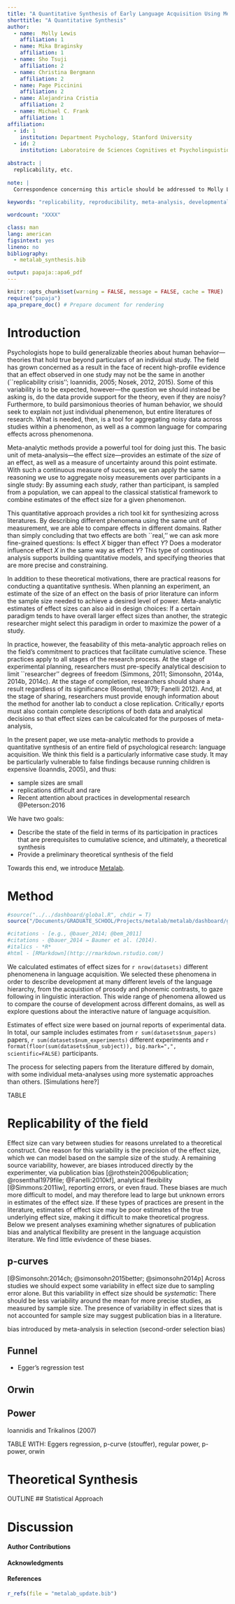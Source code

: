 ```yaml
---
title: "A Quantitative Synthesis of Early Language Acquisition Using Meta-Analysis"
shorttitle: "A Quantitative Synthesis"
author: 
  - name:  Molly Lewis
    affiliation: 1
  - name: Mika Braginsky
    affiliation: 1
  - name: Sho Tsuji
    affiliation: 2
  - name: Christina Bergmann
    affiliation: 2
  - name: Page Piccinini
    affiliation: 2
  - name: Alejandrina Cristia
    affiliation: 2
  - name: Michael C. Frank
    affiliation: 1
affiliation:
  - id: 1
    institution: Department Psychology, Stanford University
  - id: 2
    institution: Laboratoire de Sciences Cognitives et Psycholinguistique, ENS
    
abstract: |
  replicability, etc.
  
note: |  
  Correspondence concerning this article should be addressed to Molly Lewis, Psychology Department, Stanford University. 450 Serra Mall, Stanford, CA 94305. E-mail: mll@stanford.edu.
  
keywords: "replicability, reproducibility, meta-analysis, developmental psychology, language acquisition"

wordcount: "XXXX"

class: man
lang: american
figsintext: yes
lineno: no
bibliography:
  - metalab_synthesis.bib

output: papaja::apa6_pdf
---
```


```r
knitr::opts_chunk$set(warning = FALSE, message = FALSE, cache = TRUE)
require("papaja")
apa_prepare_doc() # Prepare document for rendering
```

# Introduction
Psychologists hope to build  generalizable theories about human behavior---theories that hold true beyond particulars of an individual study. The field has grown concerned as a result in the face of recent high-profile evidence that an effect observed in one study may not be the same in another (``replicability crisis''; Ioannidis, 2005; Nosek, 2012, 2015). Some of this variability is to be expected, however---the question we should instead be asking is, do the data provide support for the theory, even if they are noisy? Furthermore, to build parsimonious theories of human behavior, we should seek to explain not just individual phenemenon, but entire literatures of research. What is needed, then, is a tool for aggregating noisy data across studies within a phenomenon, as well as a common language for comparing effects across phenomenona.

Meta-analytic methods provide a powerful tool for doing just this. The basic unit of meta-analysis---the effect size---provides an estimate of the *size* of an effect, as well as a measure of uncertainty around this point estimate. With  such a continuous measure of success, we can apply the same reasoning we use to aggregate  noisy measurements over  participants in a single study: By assuming each *study*, rather than participant, is sampled from a population, we can appeal to the classical statistical framework to combine estimates of the effect size for a given phenomenon.

This quantitative approach provides a rich tool kit for synthesizing across literatures. By describing different phenomena using the same unit of measurement, we are able to compare effects in different domains. Rather than simply concluding that two effects are both ``real,'' we can ask more fine-grained questions: Is effect *X* bigger than effect *Y*? Does a moderator influence effect *X* in the same way as effect *Y*? This type of continuous analysis supports building quantitative models, and specifying theories that are more precise and constraining.

In addition to these theoretical motivations, there are practical reasons for conducting a quantitative synthesis. When planning an experiment, an estimate of the size of an effect on the basis of prior literature can inform the sample size needed to achieve a desired level of power. Meta-analytic estimates of effect sizes can also aid in design choices: If a certain paradigm tends to have overall larger effect sizes than another, the strategic researcher might select this paradigm in order to maximize the power of a study.

In practice, however, the feasability of this meta-analytic approach relies on the field’s commitment to practices that facilitate cumulative science. These practices apply to all stages of the research process. At the stage of experimental planning, researchers must pre-specify analytical descision to limit ``researcher'' degrees of freedom (Simmons, 2011; Simonsohn, 2014a, 2014b, 2014c). At the stage of completion, researchers should share a result regardless of its significance (Rosenthal, 1979; Fanelli 2012). And, at the stage of sharing, researchers must provide enough information about the method for another lab to conduct a close replication. Critically,r eports must also contain complete descriptions of both data and analytical decisions so that effect sizes can be calculcated for the purposes of meta-analysis,

In the present paper, we use meta-analytic methods to provide a quantitative synthesis of an entire field of psychological research: language acquisition.  We think this field is a particularly informative case study. It may be particularly vulnerable to false findings because running children is expensive (Ioanndis, 2005), and thus:

+ sample sizes are small 
+ replications difficult and rare
+ Recent attention about practices in developmental research @Peterson:2016

We have two goals:

+ Describe the state of the field in terms of its participation in practices that are prerequisites to cumulative science, and ultimately, a theoretical synthesis
+ Provide a preliminary theoretical synthesis of the field

Towards this end, we introduce [Metalab](http://metalab.stanford.edu/).


# Method
```r
#source("../../dashboard/global.R", chdir = T)
source("/Documents/GRADUATE_SCHOOL/Projects/metalab/metalab/dashboard/global.R",chdir = T)

#citations - [e.g., @bauer_2014; @bem_2011] 
#citations - @bauer_2014 → Baumer et al. (2014).
#italics - *R* 
#html - [RMarkdown](http://rmarkdown.rstudio.com/)

```

We calculated estimates of effect sizes for `r nrow(datasets)` different phenomenena in language acquisition. We selected these phenomena in order to describe development at many different levels of the language hierarchy, from the acquistion of prosody and phonemic contrasts, to gaze following in linguistic interaction. This wide range of phenomena allowed us to compare the course of development across different domains, as well as explore questions about the interactive nature of language acquisition. 

Estimates of effect size were based on journal reports of experimental data.  In total, our sample includes estimates from `r sum(datasets$num_papers)` papers, `r sum(datasets$num_experiments)` different experiments and `r format(floor(sum(datasets$num_subject)), big.mark=",", scientific=FALSE)` participants. 

The process for selecting papers from the literature differed by domain, with some individual meta-analyses using more systematic approaches than others. [Simulations here?]

TABLE

# Replicability of the field
Effect size can vary between studies for reasons unrelated to a theoretical construct. One reason for this variability is the precision of the effect size, which we can model based on the sample size of the study. A remaining source variability, however, are biases introduced directly by the experimenter, via publication bias [@rothstein2006publication; @rosenthal1979file; @Fanelli:2010kf], analytical flexibility [@Simmons:2011iw], reporting errors, or even fraud. These biases are much more difficult to model, and may therefore lead to large but unknown errors in estimates of the effect size. If these types of practices are present in the literature, estimates of effect size may be poor estimates of the true underlying effect size, making it difficult to make theoretical progress. Below we present analyses examining whether signatures of publication bias and analytical flexibility are present in the language acquistion literature. We find little evivdence of these biases. 

## p-curves
[@Simonsohn:2014ch; @simonsohn2015better; @simonsohn2014p]
Across studies we should expect some variability in effect size due to sampling error alone. But this variability in effect size should be *systematic*: There should be less variability around the mean for more precise studies, as measured by sample size. The presence of variability in effect sizes that is not accounted for sample size may suggest publication bias in a literature.

bias introduced by meta-analysis in selection (second-order selection bias)

## Funnel
* Egger's regression test

## Orwin

## Power
Ioannidis and Trikalinos (2007) 

TABLE WITH: Eggers regression, p-curve (stouffer), regular power, p-power, orwin


# Theoretical Synthesis
OUTLINE
## Statistical Approach



# Discussion


#### Author Contributions

#### Acknowledgments


#### References


```r
r_refs(file = "metalab_update.bib")
```

\setlength{\parindent}{-0.5in}
\setlength{\leftskip}{0.5in}
\setlength{\parskip}{8pt}

